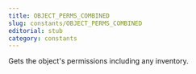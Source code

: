 ```yaml
---
title: OBJECT_PERMS_COMBINED
slug: constants/OBJECT_PERMS_COMBINED
editorial: stub
category: constants
---
```


<LSLConstant
	name="OBJECT_PERMS_COMBINED"
	type="integer"
	value="54"
/>

Gets the object's permissions including any inventory.
